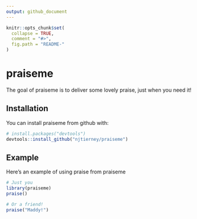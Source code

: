 ```yaml
---
output: github_document
---
```


<!-- README.md is generated from README.Rmd. Please edit that file -->

```r
knitr::opts_chunk$set(
  collapse = TRUE,
  comment = "#>",
  fig.path = "README-"
)
```

# praiseme

The goal of praiseme is to deliver some lovely praise, just when you need it!

## Installation

You can install praiseme from github with:

```r
# install.packages("devtools")
devtools::install_github("njtierney/praiseme")
```

## Example

Here's an example of using praise from praiseme

```r
# Just you
library(praiseme)
praise()

# Or a friend!
praise("Maddy!")

```
